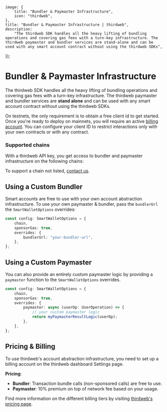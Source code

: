 
	image: {
		title: "Bundler & Paymaster Infrastructure",
		icon: "thirdweb",
	},
	title: "Bundler & Paymaster Infrastructure | thirdweb",
	description:
		"The thirdweb SDK handles all the heavy lifting of bundling operations and covering gas fees with a turn-key infrastructure. The thirdweb paymaster and bundler services are stand-alone and can be used with any smart account contract without using the thirdweb SDKs",
});

# Bundler & Paymaster Infrastructure

The thirdweb SDK handles all the heavy lifting of bundling operations and covering gas fees with a turn-key infrastructure.
The thirdweb paymaster and bundler services are **stand alone** and can be used with any smart account contract without using the thirdweb SDKs.

On testnets, the only requirement is to obtain a free client id to get started.
Once you're ready to deploy on mainnets, you will require an active [billing account](https://thirdweb.com/team/~/~/settings/billing).
You can configure your client ID to restrict interactions only with your own contracts or with any contract.

### Supported chains

With a thirdweb API key, you get access to bundler and paymaster infrastructure on the following chains:

<AAChainList />

To support a chain not listed, [contact us](https://thirdweb.com/contact-us).

## Using a Custom Bundler

Smart accounts are free to use with your own account abstraction infrastructure. To use your own paymaster & bundler,
pass the `bundlerUrl` the `SmartWalletOptions` overrides:

```ts
const config: SmartWalletOptions = {
	chain,
	sponsorGas: true,
	overrides: {
		bundlerUrl: "your-bundler-url",
	},
};
```

## Using a Custom Paymaster

You can also provide an entirely custom paymaster logic by providing a `paymaster` function to the `SmartWalletOptions` overrides.

```ts
const config: SmartWalletOptions = {
	chain,
	sponsorGas: true,
	overrides: {
		paymaster: async (userOp: UserOperation) => {
			// your custom paymaster logic
			return myPaymasterResultLogic(userOp);
		},
	},
};
```

## Pricing & Billing

To use thirdweb's account abstraction infrastructure, you need to set up a billing account on the thirdweb dashboard Settings page.

**Pricing**:

- **Bundler**: Transaction bundle calls (non-sponsored calls) are free to use.
- **Paymaster**: 10% premium on top of network fee based on your usage.

Find more information on the different billing tiers by visiting [thirdweb's pricing page](https://thirdweb.com/pricing).
